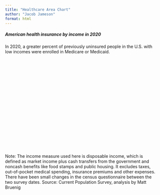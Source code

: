 ```yaml
---
title: "Healthcare Area Chart"
author: "Jacob Jameson"
format: html
---
```


<script src="https://d3js.org/d3.v6.min.js"></script>
<script src="https://unpkg.com/topojson@3"></script>
<script src="https://rawgit.com/susielu/d3-annotation/master/d3-annotation.min.js"></script>

<div class="chart-container">
<h5>
American health insurance by income in
<span class=highlightpink>2020</span>
</h5>

<p class="caption">
In 2020, a greater percent of previously uninsured people in the U.S.
with low incomes were enrolled in Medicare or Medicaid.
</p>

<svg width="850px" height="500px" id="dancing-bar-chart"></svg>

<div class='spacer'></div>

<p class="source">
Note: The income measure used here is disposable income, which is
defined as market income plus cash transfers from the government and
noncash benefits like food stamps and public housing. It excludes
taxes, out-of-pocket medical spending, insurance premiums and other
expenses. There have been small changes in the census questionnaire
between the two survey dates. Source: Current Population Survey,
analysis by Matt Bruenig
</p>
</div>

</body>

<script src=dancing-bar-chart.js ></script>
